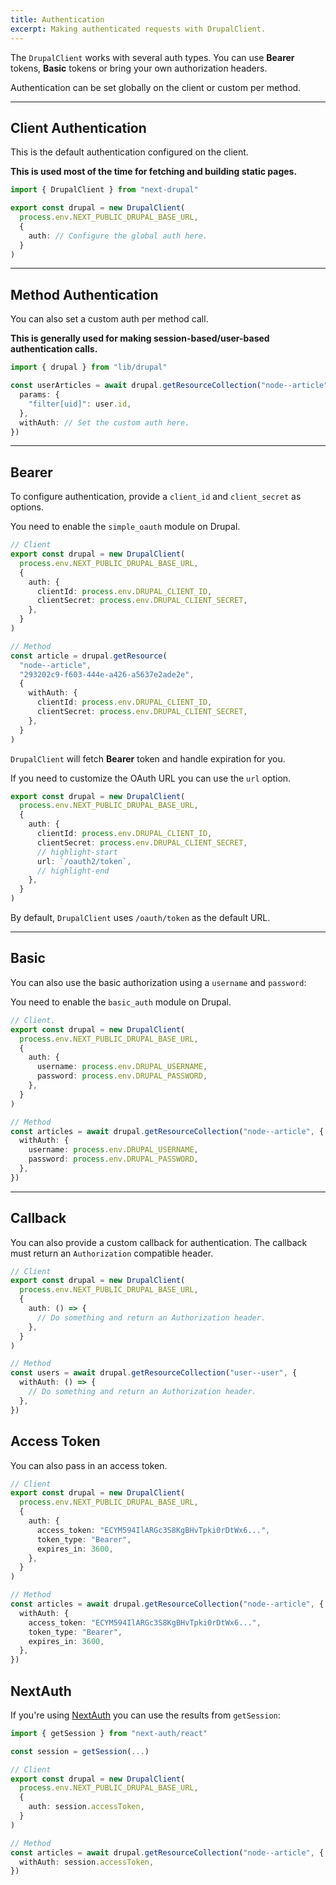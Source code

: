 ```yaml
---
title: Authentication
excerpt: Making authenticated requests with DrupalClient.
---
```


The `DrupalClient` works with several auth types. You can use **Bearer** tokens, **Basic** tokens or bring your own authorization headers.

Authentication can be set globally on the client or custom per method.

---

## Client Authentication

This is the default authentication configured on the client.

**This is used most of the time for fetching and building static pages.**

```ts title=lib/drupal.ts
import { DrupalClient } from "next-drupal"

export const drupal = new DrupalClient(
  process.env.NEXT_PUBLIC_DRUPAL_BASE_URL,
  {
    auth: // Configure the global auth here.
  }
)
```

---

## Method Authentication

You can also set a custom auth per method call.

**This is generally used for making session-based/user-based authentication calls.**

```ts
import { drupal } from "lib/drupal"

const userArticles = await drupal.getResourceCollection("node--article", {
  params: {
    "filter[uid]": user.id,
  },
  withAuth: // Set the custom auth here.
})
```

---

## Bearer

To configure authentication, provide a `client_id` and `client_secret` as options.

<Callout icon="⚠️">

You need to enable the `simple_oauth` module on Drupal.

</Callout>

```ts title=lib/drupal.ts
// Client
export const drupal = new DrupalClient(
  process.env.NEXT_PUBLIC_DRUPAL_BASE_URL,
  {
    auth: {
      clientId: process.env.DRUPAL_CLIENT_ID,
      clientSecret: process.env.DRUPAL_CLIENT_SECRET,
    },
  }
)

// Method
const article = drupal.getResource(
  "node--article",
  "293202c9-f603-444e-a426-a5637e2ade2e",
  {
    withAuth: {
      clientId: process.env.DRUPAL_CLIENT_ID,
      clientSecret: process.env.DRUPAL_CLIENT_SECRET,
    },
  }
)
```

`DrupalClient` will fetch **Bearer** token and handle expiration for you.

If you need to customize the OAuth URL you can use the `url` option.

```ts title=lib/drupal.ts
export const drupal = new DrupalClient(
  process.env.NEXT_PUBLIC_DRUPAL_BASE_URL,
  {
    auth: {
      clientId: process.env.DRUPAL_CLIENT_ID,
      clientSecret: process.env.DRUPAL_CLIENT_SECRET,
      // highlight-start
      url: `/oauth2/token`,
      // highlight-end
    },
  }
)
```

By default, `DrupalClient` uses `/oauth/token` as the default URL.

---

## Basic

You can also use the basic authorization using a `username` and `password`:

<Callout icon="⚠️">

You need to enable the `basic_auth` module on Drupal.

</Callout>

```ts
// Client.
export const drupal = new DrupalClient(
  process.env.NEXT_PUBLIC_DRUPAL_BASE_URL,
  {
    auth: {
      username: process.env.DRUPAL_USERNAME,
      password: process.env.DRUPAL_PASSWORD,
    },
  }
)

// Method
const articles = await drupal.getResourceCollection("node--article", {
  withAuth: {
    username: process.env.DRUPAL_USERNAME,
    password: process.env.DRUPAL_PASSWORD,
  },
})
```

---

## Callback

You can also provide a custom callback for authentication. The callback must return an `Authorization` compatible header.

```ts
// Client
export const drupal = new DrupalClient(
  process.env.NEXT_PUBLIC_DRUPAL_BASE_URL,
  {
    auth: () => {
      // Do something and return an Authorization header.
    },
  }
)

// Method
const users = await drupal.getResourceCollection("user--user", {
  withAuth: () => {
    // Do something and return an Authorization header.
  },
})
```

## Access Token

You can also pass in an access token.

```ts
// Client
export const drupal = new DrupalClient(
  process.env.NEXT_PUBLIC_DRUPAL_BASE_URL,
  {
    auth: {
      access_token: "ECYM594IlARGc3S8KgBHvTpki0rDtWx6...",
      token_type: "Bearer",
      expires_in: 3600,
    },
  }
)

// Method
const articles = await drupal.getResourceCollection("node--article", {
  withAuth: {
    access_token: "ECYM594IlARGc3S8KgBHvTpki0rDtWx6...",
    token_type: "Bearer",
    expires_in: 3600,
  },
})
```

## NextAuth

If you're using [NextAuth](https://next-auth.js.org) you can use the results from `getSession`:

```ts
import { getSession } from "next-auth/react"

const session = getSession(...)

// Client
export const drupal = new DrupalClient(
  process.env.NEXT_PUBLIC_DRUPAL_BASE_URL,
  {
    auth: session.accessToken,
  }
)

// Method
const articles = await drupal.getResourceCollection("node--article", {
  withAuth: session.accessToken,
})
```
